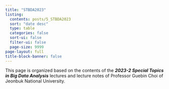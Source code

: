 ---
title: "STBDA2023"
listing:
  contents: posts/5_STBDA2023
  sort: "date desc"
  type: table
  categories: false
  sort-ui: false
  filter-ui: false
  page-size: 9999
page-layout: full
title-block-banner: false
---

This page is organized based on the contents of the ***2023-2 Special Topics in Big Data Analysis*** lectures and lecture notes of Professor Guebin Choi of Jeonbuk National University.